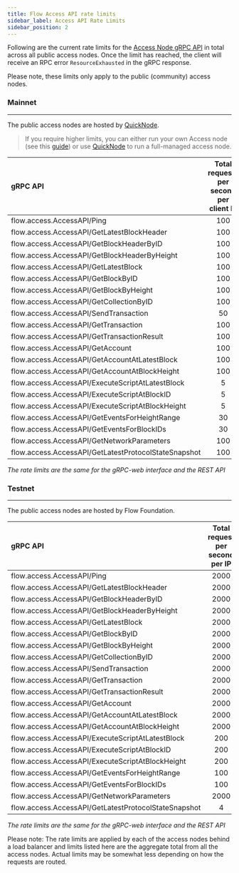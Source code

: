 ```yaml
---
title: Flow Access API rate limits
sidebar_label: Access API Rate Limits
sidebar_position: 2
---
```


Following are the current rate limits for the [Access Node gRPC API](./access-api.mdx) in total across all public access nodes.
Once the limit has reached, the client will receive an RPC error `ResourceExhausted` in the gRPC response.

Please note, these limits only apply to the public (community) access nodes.

### Mainnet

---

The public access nodes are hosted by [QuickNode](https://www.quicknode.com/chains/flow).

> If you require higher limits, you can either run your own Access node (see this [guide](../node-operation/access-node-setup.md)) or use [QuickNode](https://www.quicknode.com/chains/flow) to run a full-managed access node.


|                 gRPC API                             | Total requests per second per client IP        |
|:-----------------------------------------------------|:---------------------------------------------:|
| flow.access.AccessAPI/Ping                           |                   100                         |
| flow.access.AccessAPI/GetLatestBlockHeader           |                   100                         |
| flow.access.AccessAPI/GetBlockHeaderByID             |                   100                         |
| flow.access.AccessAPI/GetBlockHeaderByHeight         |                   100                         |
| flow.access.AccessAPI/GetLatestBlock                 |                   100                         |
| flow.access.AccessAPI/GetBlockByID                   |                   100                         |
| flow.access.AccessAPI/GetBlockByHeight               |                   100                         |
| flow.access.AccessAPI/GetCollectionByID              |                   100                         |
| flow.access.AccessAPI/SendTransaction                |                   50                          |
| flow.access.AccessAPI/GetTransaction                 |                   100                         |
| flow.access.AccessAPI/GetTransactionResult           |                   100                         |
| flow.access.AccessAPI/GetAccount                     |                   100                         |
| flow.access.AccessAPI/GetAccountAtLatestBlock        |                   100                         |
| flow.access.AccessAPI/GetAccountAtBlockHeight        |                   100                         |
| flow.access.AccessAPI/ExecuteScriptAtLatestBlock     |                   5                           |
| flow.access.AccessAPI/ExecuteScriptAtBlockID         |                   5                           |
| flow.access.AccessAPI/ExecuteScriptAtBlockHeight     |                   5                           |
| flow.access.AccessAPI/GetEventsForHeightRange        |                   30                          |
| flow.access.AccessAPI/GetEventsForBlockIDs           |                   30                          |
| flow.access.AccessAPI/GetNetworkParameters           |                   100                         |
| flow.access.AccessAPI/GetLatestProtocolStateSnapshot |                   100                         |


_The rate limits are the same for the gRPC-web interface and the REST API_


### Testnet

---


The public access nodes are hosted by Flow Foundation.

|                 gRPC API                             | Total request per second per IP               |
|:-----------------------------------------------------|:---------------------------------------------:|
| flow.access.AccessAPI/Ping                           |                   2000                        |
| flow.access.AccessAPI/GetLatestBlockHeader           |                   2000                        |
| flow.access.AccessAPI/GetBlockHeaderByID             |                   2000                        |
| flow.access.AccessAPI/GetBlockHeaderByHeight         |                   2000                        |
| flow.access.AccessAPI/GetLatestBlock                 |                   2000                        |
| flow.access.AccessAPI/GetBlockByID                   |                   2000                        |
| flow.access.AccessAPI/GetBlockByHeight               |                   2000                        |
| flow.access.AccessAPI/GetCollectionByID              |                   2000                        |
| flow.access.AccessAPI/SendTransaction                |                   2000                        |
| flow.access.AccessAPI/GetTransaction                 |                   2000                        |
| flow.access.AccessAPI/GetTransactionResult           |                   2000                        |
| flow.access.AccessAPI/GetAccount                     |                   2000                        |
| flow.access.AccessAPI/GetAccountAtLatestBlock        |                   2000                        |
| flow.access.AccessAPI/GetAccountAtBlockHeight        |                   2000                        |
| flow.access.AccessAPI/ExecuteScriptAtLatestBlock     |                   200                         |
| flow.access.AccessAPI/ExecuteScriptAtBlockID         |                   200                         |
| flow.access.AccessAPI/ExecuteScriptAtBlockHeight     |                   200                         |
| flow.access.AccessAPI/GetEventsForHeightRange        |                   100                         |
| flow.access.AccessAPI/GetEventsForBlockIDs           |                   100                         |
| flow.access.AccessAPI/GetNetworkParameters           |                   2000                        |
| flow.access.AccessAPI/GetLatestProtocolStateSnapshot |                   4                          |

_The rate limits are the same for the gRPC-web interface and the REST API_

Please note: The rate limits are applied by each of the access nodes behind a load balancer and limits listed here are the aggregate total from all the access nodes. Actual limits may be somewhat less depending on how the requests are routed.
